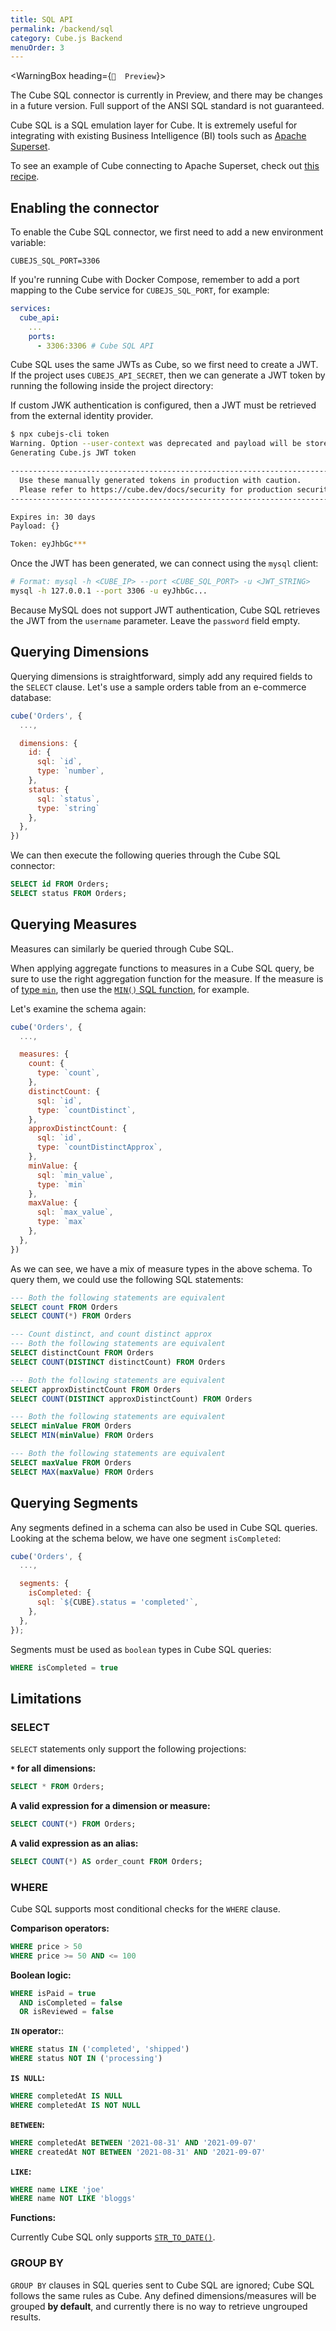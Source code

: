 ```yaml
---
title: SQL API
permalink: /backend/sql
category: Cube.js Backend
menuOrder: 3
---
```


<WarningBox heading={`🐣  Preview`}>

The Cube SQL connector is currently in Preview, and there may be changes in a
future version. Full support of the ANSI SQL standard is not guaranteed.

</WarningBox>

Cube SQL is a SQL emulation layer for Cube. It is extremely useful for
integrating with existing Business Intelligence (BI) tools such as [Apache
Superset][superset].

<InfoBox>

To see an example of Cube connecting to Apache Superset, check out [this
recipe][ref-recipe-cube-sql-superset].

</InfoBox>

## Enabling the connector

To enable the Cube SQL connector, we first need to add a new environment
variable:

```dotenv
CUBEJS_SQL_PORT=3306
```

<InfoBox>

If you're running Cube with Docker Compose, remember to add a port mapping to
the Cube service for `CUBEJS_SQL_PORT`, for example:

```yaml
services:
  cube_api:
    ...
    ports:
      - 3306:3306 # Cube SQL API
```

</InfoBox>

Cube SQL uses the same JWTs as Cube, so we first need to create a JWT. If the
project uses `CUBEJS_API_SECRET`, then we can generate a JWT token by running
the following inside the project directory:

<InfoBox>

If custom JWK authentication is configured, then a JWT must be retrieved from
the external identity provider.

</InfoBox>

```bash
$ npx cubejs-cli token
Warning. Option --user-context was deprecated and payload will be stored inside root instead of u
Generating Cube.js JWT token

-----------------------------------------------------------------------------------------
  Use these manually generated tokens in production with caution.
  Please refer to https://cube.dev/docs/security for production security best practices.
-----------------------------------------------------------------------------------------

Expires in: 30 days
Payload: {}

Token: eyJhbGc***
```

Once the JWT has been generated, we can connect using the `mysql` client:

```bash
# Format: mysql -h <CUBE_IP> --port <CUBE_SQL_PORT> -u <JWT_STRING>
mysql -h 127.0.0.1 --port 3306 -u eyJhbGc...
```

Because MySQL does not support JWT authentication, Cube SQL retrieves the JWT
from the `username` parameter. Leave the `password` field empty.

## Querying Dimensions

Querying dimensions is straightforward, simply add any required fields to the
`SELECT` clause. Let's use a sample orders table from an e-commerce database:

```javascript
cube('Orders', {
  ...,

  dimensions: {
    id: {
      sql: `id`,
      type: `number`,
    },
    status: {
      sql: `status`,
      type: `string`
    },
  },
})
```

We can then execute the following queries through the Cube SQL connector:

```sql
SELECT id FROM Orders;
SELECT status FROM Orders;
```

## Querying Measures

Measures can similarly be queried through Cube SQL.

<InfoBox>

When applying aggregate functions to measures in a Cube SQL query, be sure to
use the right aggregation function for the measure. If the measure is of [type
`min`][ref-schema-ref-types-formats], then use the [`MIN()` SQL
function][mysql-docs-min], for example.

</InfoBox>

Let's examine the schema again:

```javascript
cube('Orders', {
  ...,

  measures: {
    count: {
      type: `count`,
    },
    distinctCount: {
      sql: `id`,
      type: `countDistinct`,
    },
    approxDistinctCount: {
      sql: `id`,
      type: `countDistinctApprox`,
    },
    minValue: {
      sql: `min_value`,
      type: `min`
    },
    maxValue: {
      sql: `max_value`,
      type: `max`
    },
  },
})
```

As we can see, we have a mix of measure types in the above schema. To query
them, we could use the following SQL statements:

```sql
--- Both the following statements are equivalent
SELECT count FROM Orders
SELECT COUNT(*) FROM Orders

--- Count distinct, and count distinct approx
--- Both the following statements are equivalent
SELECT distinctCount FROM Orders
SELECT COUNT(DISTINCT distinctCount) FROM Orders

--- Both the following statements are equivalent
SELECT approxDistinctCount FROM Orders
SELECT COUNT(DISTINCT approxDistinctCount) FROM Orders

--- Both the following statements are equivalent
SELECT minValue FROM Orders
SELECT MIN(minValue) FROM Orders

--- Both the following statements are equivalent
SELECT maxValue FROM Orders
SELECT MAX(maxValue) FROM Orders
```

## Querying Segments

Any segments defined in a schema can also be used in Cube SQL queries. Looking
at the schema below, we have one segment `isCompleted`:

```javascript
cube('Orders', {
  ...,

  segments: {
    isCompleted: {
      sql: `${CUBE}.status = 'completed'`,
    },
  },
});
```

Segments must be used as `boolean` types in Cube SQL queries:

```sql
WHERE isCompleted = true
```

## Limitations

### SELECT

`SELECT` statements only support the following projections:

**`*` for all dimensions:**

```sql
SELECT * FROM Orders;
```

**A valid expression for a dimension or measure:**

```sql
SELECT COUNT(*) FROM Orders;
```

**A valid expression as an alias:**

```sql
SELECT COUNT(*) AS order_count FROM Orders;
```

### WHERE

Cube SQL supports most conditional checks for the `WHERE` clause.

**Comparison operators:**

```sql
WHERE price > 50
WHERE price >= 50 AND <= 100
```

**Boolean logic:**

```sql
WHERE isPaid = true
  AND isCompleted = false
  OR isReviewed = false
```

**`IN` operator:**:

```sql
WHERE status IN ('completed', 'shipped')
WHERE status NOT IN ('processing')
```

**`IS NULL`:**

```sql
WHERE completedAt IS NULL
WHERE completedAt IS NOT NULL
```

**`BETWEEN`:**

```sql
WHERE completedAt BETWEEN '2021-08-31' AND '2021-09-07'
WHERE createdAt NOT BETWEEN '2021-08-31' AND '2021-09-07'
```

**`LIKE`:**

```sql
WHERE name LIKE 'joe'
WHERE name NOT LIKE 'bloggs'
```

**Functions:**

Currently Cube SQL only supports [`STR_TO_DATE()`][mysql-docs-str-to-date].

### GROUP BY

`GROUP BY` clauses in SQL queries sent to Cube SQL are ignored; Cube SQL follows
the same rules as Cube. Any defined dimensions/measures will be grouped **by
default**, and currently there is no way to retrieve ungrouped results.

[superset]: https://superset.apache.org/
[ms-powerbi]: https://powerbi.microsoft.com/en-gb/
[mysql-docs-str-to-date]:
  https://dev.mysql.com/doc/refman/8.0/en/date-and-time-functions.html#function_str-to-date
[mysql-docs-min]:
  https://dev.mysql.com/doc/refman/8.0/en/aggregate-functions.html#function_min
[ref-schema-ref-types-formats]: /schema/reference/types-and-formats#min
[ref-recipe-cube-sql-superset]: /recipes/using-apache-superset-with-cube-sql
